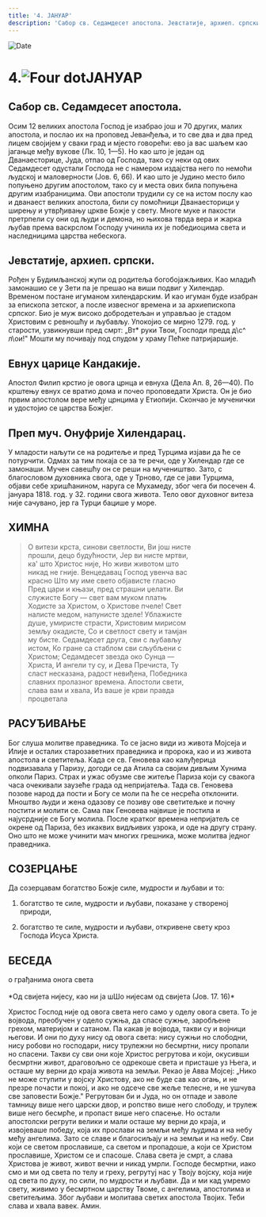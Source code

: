 ```yaml
---
title: '4. ЈАНУАР'
description: 'Сабор св. Седамдесет апостола. Јевстатије, архиеп. српски. Евнух царице Кандакије. Преп муч. Онуфрије Хилендарац.'
---
```


<RunningHead />

<Image src="/title-imprint.png" height={68} width={50} alt="Date" className="title-imprint"/>

# <div id="date">4.<Image className="four-dot" src="/four-dot.png" height={15} width={15} alt="Four dot" />ЈАНУАР</div>

## Сабор св. Седамдесет апостола.

Осим 12 великих апостола Господ је изабрао још и 70 других, малих апостола, и послао их на проповед Јеванђеља, и то све два и два пред лицем својијем у сваки град и мјесто говорећи: ево ја вас шаљем као јагањце међу вукове (Лк. 10, 1—5). Но као што је један од Дванаесторице, Јуда, отпао од Господа, тако су неки од ових Седамдесет одустали Господа не с намером издајства него по немоћи људској и маловерности (Јов. 6, 66). И као што је Јудино место било попуњено другим апостолом, тако су и места ових била попуњена другим изабраницима. Ови апостоли трудили су се на истом послу као и дванаест великих апостола, били су помоћници Дванаесторици у ширењу и утврђивању цркве Божје у свету. Многе муке и пакости претрпели су они од људи и демона, но њихова тврда вера и жарка љубав према васкрслом Господу учинила их је победиоцима света и наследницима царства небескога.

## Јевстатије, архиеп. српски.

Рођен у Будимљанској жупи од родитеља богобојажљивих. Као младић замонашио се у Зети па је прешао на виши подвиг у Хилендар. Временом постане игуманом хилендарским. И као игуман буде изабран за епископа зетског, а после извесног времена и за архиепископа српског. Био је муж високо добродетељан и управљао је стадом Христовим с ревношћу и љубављу. Упокојио се мирно 1279. год. у старости, узвикнувши пред смрт: „Вт* руки Твои, Господи предд д\с^ л\ои!" Мошти му почивају под спудом у храму Пећке патријаршије.

## Евнух царице Кандакије.

Апостол Филип крстио је овога црнца и евнуха (Дела Ап. 8, 26—40). По крштењу евнух се вратио дома и почео проповедати Христа. Он је био првим апостолом вере међу црнцима у Етиопији. Скончао је мученички и удостојио се царства Божјег.

## Преп муч. Онуфрије Хилендарац.

У младости наљути се на родитеље и пред Турцима изјави да ће се потурчити. Одмах за тим покаја се за те речи, оде у Хилендар где се замонаши. Мучен савешћу он се реши на мучеништво. Зато, с благословом духовника свога, оде у Трново, где се јави Турцима, објави себе хришћанином, наруга се Мухамеду, због чега би посечен 4. јануара 1818. год. у 32. години свога живота. Тело овог духовног витеза није сачувано, јер га Турци бацише у море.

## ХИМНА

>О витези крста, синови светлости, Ви још нисте  
прошли, децо будућности, Јер ви нисте мртви,  
ка' што Христос није, Но живи животом што  
никад не гније. Венцедавац Господ увенча вас  
красно Што му име свето објависте гласно  
Пред цари и књази, пред страшни џелати. Ви  
служисте Богу — свет вам муком платњ  
Ходисте за Христом, о Христове пчеле! Свет  
налисте медом, напунисте зделе! Ублажисте  
душе, умиристе страсти, Христовим мирисом  
земљу окадисте, Со и светлост свету и тамјан  
му бисте. Седамдесет друга, сви с љубављу  
истом, Ко гране са стаблом сви сљубљени с  
Христом; Седамдесет звезда око Сунца —  
Христа, И ангели ту су, и Дева Пречиста, Ту  
сласт несказана, радост невиђена, Победника  
славних пролазног времена. Апостоли свети,  
слава вам и хвала, Из ваше је крви правда  
процветала

## РАСУЂИВАЊЕ

Бог слуша молитве праведника. То се јасно види из живота Мојсеја и Илије и осталих старозаветних праведника и пророка, као и из живота апостола и светитеља. Када се св. Геновева као калуђерица подвизавала у Паризу, догоди се да Атила са својим дивљим Хунима опколи Париз. Страх и ужас обузме све житеље Париза који су свакога часа очекивали заузеће града од непријатеља. Тада св. Геновева позове народ да пости и Богу се моли па ће се несрећа отклонити. Мноштво људи и жена одазову се позиву ове светитељке и почну постити и молити се. Сама пак Геновева највише је постила и најусрдније се Богу молила. После кратког времена непријатељ се окрене од Париза, без икаквих видљивих узрока, и оде на другу страну. Оно што не може учинити мач многих грешника, може молитва једног праведника.

## СОЗЕРЦАЊЕ

Да созерцавам богатство Божје силе, мудрости и љубави и то:

1. богатство те силе, мудрости и љубави, показане у створеној природи,

2. богатство те силе, мудрости и љубави, откривене свету кроз Господа Исуса Христа.

## БЕСЕДА
<div style={{textAlign:'center', color:'crimson', fontWeight:'bold'}}>
о грађанима онога света
</div>
<br/>
<div style={{textAlign:'right'}}>
*Од свијета нијесу, као ни ја шШо нијесам од свијета (Јов. 17. 16)*
</div>

Христос Господ није од овога света него само у оделу овога света. То је војвода, преобучен у одело сужња, да спасе сужње, заробљене грехом, материјом и сатаном. Па какав је војвода, такви су и војници његови. И они по духу нису од овога света: нису сужњи но слободни, нису робови но господари, нису трулежни но бесмртни, нису пропали но спасени. Такви су сви они које Христос регрутова и који, окусивши бесмртни живот, драговољно се одрекоше света и присташе уз Њега, и осташе му верни до краја живота на земљи. Рекао је Авва Мојсеј: „Нико не може ступити у војску Христову, ако не буде сав као огањ, и не презре почасти и покој, и ако не одсече све жеље телесне, и не ушчува све заповести Божје." Регрутован би и Јуда, но он отпаде и заволе тамницу више него царски двор, и ропство више него слободу, и трулеж више него бесмрће, и пропаст више него спасење. Но остали апостолски регрути велики и мали осташе му верни до краја, и извојеваше победу, која их прослави на земљи међу људима и на небу међу ангелима. Зато се славе и благосиљају и на земљи и на небу. Сви који се светом прославише, са светом и пропадоше, а који се Христом прославише, Христом се и спасоше. Слава света је смрт, а слава Христова је живот, живот вечни и никад умрли.
Господе бесмртни, иако смо и ми од света по телу и греху, регрутуј нас у Твоју војску, која није од света по духу, по сили, по мудрости и љубави. Да и ми кад умремо свету, живимо у бесмртном царству Твоме, с ангелима, апостолима и светитељима. Због љубави и молитава светих апостола Твојих. Теби слава и хвала вавек. Амин.
